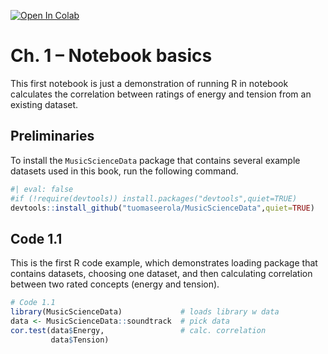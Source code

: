
<a href="https://colab.research.google.com/github/tuomaseerola/emr/blob/master/nb/Chapter1.ipynb" target="_parent"><img src="https://colab.research.google.com/assets/colab-badge.svg" alt="Open In Colab"/></a>

# Ch. 1 – Notebook basics

This first notebook is just a demonstration of running R in notebook calculates the correlation between ratings of energy and tension from an existing dataset.

## Preliminaries

To install the `MusicScienceData` package that contains several example datasets used in this book, run the following command.

```r
#| eval: false
#if (!require(devtools)) install.packages("devtools",quiet=TRUE)
devtools::install_github("tuomaseerola/MusicScienceData",quiet=TRUE)
```

## Code 1.1

This is the first R code example, which demonstrates loading package that contains datasets, choosing one dataset, and then calculating correlation between two rated concepts (energy and tension).

```r
# Code 1.1
library(MusicScienceData)             # loads library w data
data <- MusicScienceData::soundtrack  # pick data
cor.test(data$Energy,                 # calc. correlation
         data$Tension)
```
